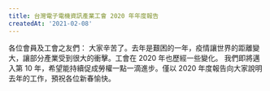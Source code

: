 ```yaml
---
title: 台灣電子電機資訊產業工會 2020 年年度報告
createdAt: '2021-02-08'
---
```


各位會員及工會之友們：
大家辛苦了。去年是艱困的一年，疫情讓世界的距離變大，讓部分產業受到很大的衝擊。工會在 2020 年也歷經一些變化。
我們即將邁入第 10 年，希望能持續促成勞權一點一滴進步。僅以 2020 年度報告向大家說明去年的工作，預祝各位新春愉快。

<object type="application/pdf" data="/pdf/annual-report/2020.pdf" width="100%" height="1200px"></object>
